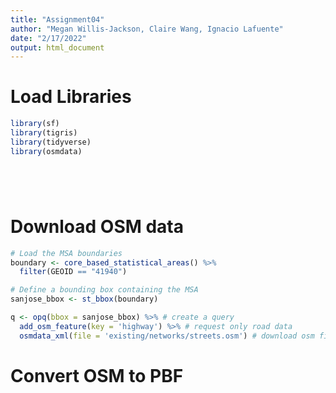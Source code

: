```yaml
---
title: "Assignment04"
author: "Megan Willis-Jackson, Claire Wang, Ignacio Lafuente"
date: "2/17/2022"
output: html_document
---
```


# Load Libraries

```r
library(sf)
library(tigris)
library(tidyverse)
library(osmdata)






```


# Download OSM data

```r
# Load the MSA boundaries
boundary <- core_based_statistical_areas() %>% 
  filter(GEOID == "41940")

# Define a bounding box containing the MSA
sanjose_bbox <- st_bbox(boundary)

q <- opq(bbox = sanjose_bbox) %>% # create a query
  add_osm_feature(key = 'highway') %>% # request only road data
  osmdata_xml(file = 'existing/networks/streets.osm') # download osm file

```


# Convert OSM to PBF

```r



```











